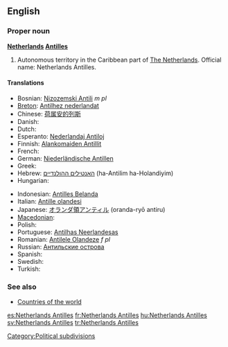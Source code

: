 {{wikipedia}}
==English==

===Proper noun===
'''[[Netherlands]] [[Antilles]]'''

# Autonomous territory in the Caribbean part of [[The Netherlands]]. Official name: Netherlands Antilles.

====Translations====
{{trans-top|autonomous territory}}
* Bosnian: [[Nizozemski Antili]] ''m pl''
* [[Breton]]: [[Antilhez nederlandat]]
* Chinese: [[荷属安的列斯]]
* Danish: {{t|da|Nederlandske Antiller}}
* Dutch: {{t-|nl|Nederlandse Antillen}}
* Esperanto: [[Nederlandaj Antiloj]]
* Finnish: [[Alankomaiden Antillit]]
* French: {{t+|fr|Antilles néerlandaises}}
* German: [[Niederländische Antillen]]
* Greek: {{t+|el|Ολλανδικές Αντίλλες|f|p|sc=Grek}}
* Hebrew: [[האנטילים ההולנדיים]] (ha-Antilim ha-Holandiyim)
* Hungarian: {{t+|hu|Holland Antillák}}
{{trans-mid}}
* Indonesian: [[Antilles Belanda]]
* Italian: [[Antille olandesi]]
* Japanese: [[オランダ領アンティル]] (oranda-ryō antiru)
* [[Macedonian]]: {{t|mk|Холандски Антили|p|tr=Hólandski Antíli|xs=Macedonian}}
* Polish: {{t+|pl|Antyle Holenderskie}}
* Portuguese: [[Antilhas Neerlandesas]]
* Romanian: [[Antilele Olandeze]] ''f pl''
* Russian: [[Антильские острова]]
* Spanish: {{t+|es|Antillas Neerlandesas}}
* Swedish: {{t+|sv|Nederländska Antillerna}}
* Turkish: {{t+|tr|Hollanda Antilleri}}
{{trans-bottom}}

===See also===
* [[Appendix:Countries of the world|Countries of the world]]

[[Category:Political subdivisions]]

[[es:Netherlands Antilles]]
[[fr:Netherlands Antilles]]
[[hu:Netherlands Antilles]]
[[sv:Netherlands Antilles]]
[[tr:Netherlands Antilles]]